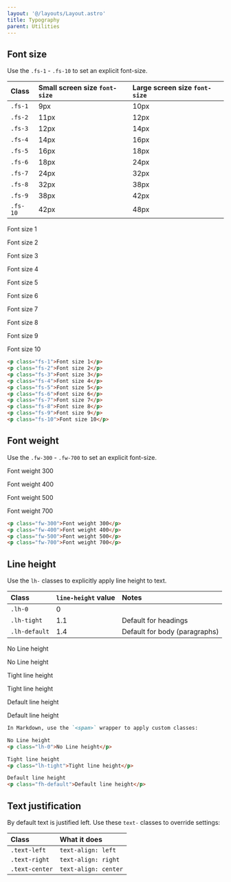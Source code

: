 ```yaml
---
layout: '@/layouts/Layout.astro'
title: Typography
parent: Utilities
---
```



## Font size

Use the `.fs-1` - `.fs-10` to set an explicit font-size.

| Class   | Small screen size `font-size`  | Large screen size `font-size` |
|:--------|:-------------------------------|:------------------------------|
| `.fs-1` | 9px                            | 10px                          |
| `.fs-2` | 11px                           | 12px                          |
| `.fs-3` | 12px                           | 14px                          |
| `.fs-4` | 14px                           | 16px                          |
| `.fs-5` | 16px                           | 18px                          |
| `.fs-6` | 18px                           | 24px                          |
| `.fs-7` | 24px                           | 32px                          |
| `.fs-8` | 32px                           | 38px                          |
| `.fs-9` | 38px                           | 42px                          |
| `.fs-10`| 42px                           | 48px                          |

<CodeExample>
<p class="fs-1">Font size 1</p>
<p class="fs-2">Font size 2</p>
<p class="fs-3">Font size 3</p>
<p class="fs-4">Font size 4</p>
<p class="fs-5">Font size 5</p>
<p class="fs-6">Font size 6</p>
<p class="fs-7">Font size 7</p>
<p class="fs-8">Font size 8</p>
<p class="fs-9">Font size 9</p>
<p class="fs-10">Font size 10</p>
</CodeExample>

```markdown
<p class="fs-1">Font size 1</p>
<p class="fs-2">Font size 2</p>
<p class="fs-3">Font size 3</p>
<p class="fs-4">Font size 4</p>
<p class="fs-5">Font size 5</p>
<p class="fs-6">Font size 6</p>
<p class="fs-7">Font size 7</p>
<p class="fs-8">Font size 8</p>
<p class="fs-9">Font size 9</p>
<p class="fs-10">Font size 10</p>
```


## Font weight

Use the `.fw-300` - `.fw-700` to set an explicit font-size.

<CodeExample>
<p class="fw-300">Font weight 300</p>
<p class="fw-400">Font weight 400</p>
<p class="fw-500">Font weight 500</p>
<p class="fw-700">Font weight 700</p>
</CodeExample>

```markdown
<p class="fw-300">Font weight 300</p>
<p class="fw-400">Font weight 400</p>
<p class="fw-500">Font weight 500</p>
<p class="fw-700">Font weight 700</p>
```

## Line height

Use the `lh-` classes to explicitly apply line height to text.

| Class         | `line-height` value  | Notes                         |
|:--------------|:---------------------|:------------------------------|
| `.lh-0`       | 0                    |                               |
| `.lh-tight`   | 1.1                  | Default for headings          |
| `.lh-default` | 1.4                  | Default for body (paragraphs) |

<CodeExample>
No Line height
<p class="lh-0">No Line height</p>

Tight line height
<p class="lh-tight">Tight line height</p>

Default line height
<p class="fh-default">Default line height</p>

</CodeExample>

```markdown
In Markdown, use the `<span>` wrapper to apply custom classes:

No Line height
<p class="lh-0">No Line height</p>

Tight line height
<p class="lh-tight">Tight line height</p>

Default line height
<p class="fh-default">Default line height</p>
```

## Text justification

By default text is justified left. Use these `text-` classes to override settings:

| Class          | What it does         |
|:---------------|:---------------------|
| `.text-left`   | `text-align: left`   |
| `.text-right`  | `text-align: right`  |
| `.text-center` | `text-align: center` |
